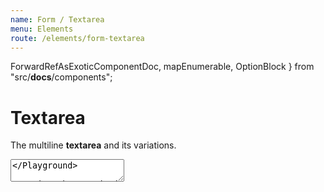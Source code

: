 ```yaml
---
name: Form / Textarea
menu: Elements
route: /elements/form-textarea
---
```



  ForwardRefAsExoticComponentDoc,
  mapEnumerable,
  OptionBlock
} from "src/__docs__/components";

# Textarea

The multiline **textarea** and its variations.

<Playground>
  <Textarea placeholder="e.g. Hello world" />
</Playground>

Using the standard `rows` prop, you can adjust the number of visibile rows.

<Playground>
  <Textarea rows={10} placeholder="10 lines of textarea" />
</Playground>

### Colors

Use the `color` prop to set the color of the `<Textarea>`.

<Playground>
  {() =>
    DEFAULTS.colors.map((color, i) => (
      <OptionBlock props={{ color }} index={i} key={i}>
        <Field>
          <Control>
            <Textarea color={color} placeholder={`${color} textarea`} />
          </Control>
        </Field>
      </OptionBlock>
    ))
  }
</Playground>

### Sizes

Use the `size` prop to set the size of the text in an `<Textarea>`.

<Playground>
  {() => {
    const sizes = TEXTAREA_DEFAULTS.sizes.map(size => ({ name: size, size }));
    sizes.splice(1, 0, { name: "normal", size: undefined });

    return sizes.map(({ name, size }, i) => (
      <OptionBlock props={{ size }} index={i} key={i}>
        <Field>
          <Control>
            <Textarea size={size} placeholder={`${name} textarea`} />
          </Control>
        </Field>
      </OptionBlock>
    ))

}}

</Playground>

### States

Use the `state` prop to force the state of the `<Textarea>`.

<Playground>
  {() => {
    const states = TEXTAREA_DEFAULTS.states.map(state => ({ name: state, state }));
    states.splice(0, 0, { name: "normal", size: undefined });

    return states.map(({ name, state }, i) => (
      <OptionBlock props={{ state }} index={i} key={i}>
        <Field>
          <Control>
            <Textarea state={state} placeholder={`${name} textarea`} />
          </Control>
        </Field>
      </OptionBlock>
    ))

}}

</Playground>

### Loading

Use the `loading` prop on the `<Control>` that contains the `<Textarea>` to add a loading spinner.
You can adjust the size of the spinner using the `size` prop on the `<Control>`.

<Playground>
  <Field>
    <Control size="small" loading>
      <Textarea size="small" placeholder="small loading textarea" />
    </Control>
  </Field>

<Field>
  <Control loading>
    <Textarea placeholder="normal loading textarea" />
  </Control>
</Field>

<Field>
  <Control size="medium" loading>
    <Textarea size="medium" placeholder="medium loading textarea" />
  </Control>
</Field>

  <Field>
    <Control size="large" loading>
      <Textarea size="large" placeholder="large loading textarea" />
    </Control>
  </Field>
</Playground>

### Disabled

Use the standard `disabled` prop to disable a `<Textarea>`.

<Playground>
  <Control>
    <Textarea placeholder="Disabled textarea" disabled />
  </Control>
</Playground>

### Read-only

Use the standard `readOnly` prop to make a `<Textarea>` read-only.

<Playground>
  <Control>
    <Textarea placeholder="Read-only textarea" readOnly />
  </Control>
</Playground>

### Fixed-size

Use the `fixedSize` prop of a `<Textarea>` to remove the user's ability to resize the textarea.

<Playground>
  <Control>
    <Textarea placeholder="Fixed-size textarea" fixedSize />
  </Control>
</Playground>

## API

<ForwardRefAsExoticComponentDoc
  component={Textarea}
  docPath="/form/textarea"
  name="Textarea"
  overrides
  props={{
    color: {
      description: "change the textarea's color",
      typeName: "string",
      typeTip: mapEnumerable(DEFAULTS.colors)
    },
    fixedSize: {
      description: "remove the drag handle from the textarea",
      typeName: "boolean"
    },
    size: {
      description: "change the textarea's size",
      typeName: "string",
      typeTip: mapEnumerable(TEXTAREA_DEFAULTS.sizes)
    },
    state: {
      description: "change the textarea's state",
      typeName: "string",
      typeTip: mapEnumerable(TEXTAREA_DEFAULTS.states)
    }
  }}
/>
